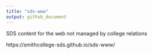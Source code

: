 ```yaml
---
title: "sds-www"
output: github_document
---
```


SDS content for the web not managed by college relations

https://smithcollege-sds.github.io/sds-www/

